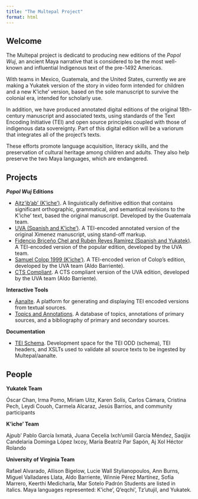 ```yaml
---
title: "The Multepal Project"
format: html
---
```


## Welcome

The Multepal project is dedicatd to producing new editions of the _Popol Wuj_, an ancient Maya narrative that is considered to be the most well-known and influential Indigenous text of the pre-1492 Americas. 

With teams in Mexico, Guatemala, and the United States, currently we are making a Yukatek version of the story in video form intended for children and a new K’iche’ version, based on the sole manuscript to survive the colonial era, intended for scholarly use. 

In addition, we have produced annotated digital editions of the original 18th-century manuscript and associated texts, using standards of the Text Encoding Initiative (TEI) and open source principles coupled with those of indigenous data sovereignty. Part of this digital edition will be a variorum that integrates all of the project’s texts.

These efforts promote language acquisition, literacy skills, and the preservation of cultural heritage among children and adults. They also help preserve the two Maya languages, which are endangered.

## Projects

**_Popol Wuj_ Editions**

- [Ajtz'ib'ab' (K'iche')](https://github.com/Multepal/popolwuj-ajtzibab-kiche). A linguistically definitive edition that contains significant orthographic, grammatical, and semantical revisions to the K’iche’ text, based the original manuscript. Developed by the Guatemala team. 
- [UVA (Spanish and K'iche')](https://github.com/Multepal/popolwuj-ximenez-original). A TEI-encoded annotated version of the original Ximenez manuscript, using stand-off markup. 
- [Fidencio Briceño Chel and Rubén Reyes Ramírez (Spanish and Yukatek)](https://github.com/Multepal/poopolwuuj-chel-yukateko). A TEI-encoded version of the popular edition, developed by the UVA team.
- [Samuel Colop 1999 (K'iche')](https://github.com/Multepal/popolwuj-colop-poetica-kiche). A TEI-encoded verion of Colop's edition, developed by the UVA team (Aldo Barriente).
- [CTS Compliant](https://github.com/Multepal/CTS). A CTS compliant version of the UVA edition, developed by the UVA team (Aldo Barriente).

**Interactive Tools**

- [Áanalte](https://multepal.github.io/app-aanalte/). A platform for generating and displaying TEI encoded versions from textual sources.
- [Topics and Annotations](http://multepal.spanitalport.virginia.edu/). A database of topics, annotations of primary sources, and a bibliography of primary and secondary sources.

**Documentation**

- [TEI Schema](https://github.com/Multepal/documentation-schema-texts). Development space for the TEI ODD (schema), TEI headers, and XSLTs used to validate all source texts to be ingested by Multepal/aanalte.

##  People

**Yukatek Team**

Óscar Chan, Irma Pomo, Miriam Uitz, Karen Solís, Carlos Cámara, Cristina Pech, Leydi Couoh, Carmela Alcaraz, Jesús Barrios, and community participants

**K’iche’ Team**

Ajpub’ Pablo García Ixmatá, Juana Cecelia Ixch’umiil García Méndez, Saqijix Candelaria Dominga López Ixcoy, María Beatríz Par Sapón, Aj Xol Héctor Rolando

**University of Virginia Team**

Rafael Alvarado, Allison Bigelow, Lucie Wall Stylianopoulos, Ann Burns, Miguel Valladares Llata, Aldo Barriente, Winnie Pérez Martínez, Sofía Marrero, Keerthi Medicharla, Mar Sotelo Padrón
Students are listed in italics. Maya languages represented: K’iche’, Q’eqchi’, Tz’utujil, and Yukatek.
